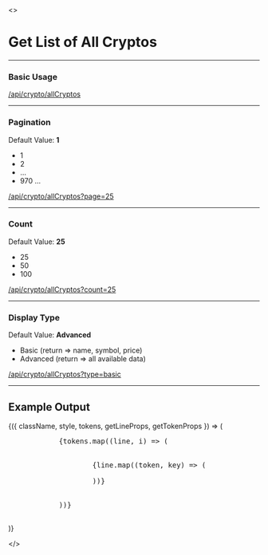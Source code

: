 
<>

<h1>Get List of All Cryptos</h1>
<hr/>
<h3>Basic Usage</h3>
<Callout emoji="👾">
	<a
		href="https://api.finance.selcukguler.com/api/crypto/allCryptos"
		taget="_blank_">
		/api/crypto/allCryptos
	</a>
</Callout>
<hr/>
<h3>Pagination</h3>
<p>Default Value: <strong>1</strong></p>
<ul>
	<li>
		1
	</li>
	<li>
		2
	</li>
	<li>
		...
	</li>
	<li>
		970 ...
	</li>
</ul>
<Callout emoji="👾">
	<a
		href="https://api.finance.selcukguler.com/api/crypto/allCryptos?page=25"
		taget="_blank_">
		/api/crypto/allCryptos?page=25
	</a>
</Callout>
<hr/>
<h3>Count</h3>
<p>Default Value: <strong>25</strong></p>
<ul>
	<li>
		25
	</li>
	<li>
		50
	</li>
	<li>
		100
	</li>
</ul>
<Callout emoji="👾">
	<a
		href="https://api.finance.selcukguler.com/api/crypto/allCryptos?count=25"
		taget="_blank_">
		/api/crypto/allCryptos?count=25
	</a>
</Callout>
<hr/>
<h3>Display Type</h3>
<p>Default Value: <strong>Advanced</strong></p>
<ul>
	<li>
		Basic (return => name, symbol, price)
	</li>
	<li>
		Advanced (return => all available data)
	</li>
</ul>
<Callout emoji="👾">
	<a
		href="https://api.finance.selcukguler.com/api/crypto/allCryptos?type=basic"
		taget="_blank_">
		/api/crypto/allCryptos?type=basic
	</a>
</Callout>
<hr/>
<h2>Example Output</h2>
<Highlight {...defaultProps} code={allCryptos} language="json">
	{({ className, style, tokens, getLineProps, getTokenProps }) => (
		<pre className={className} style={style}>
			{tokens.map((line, i) => (
				<div {...getLineProps({ line, key: i })}>
					{line.map((token, key) => (
						<span {...getTokenProps({ token, key })} />
					))}
				</div>
			))}
		</pre>
	)}
</Highlight>

</>
